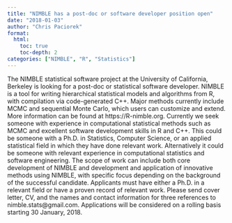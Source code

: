 ```yaml
---
title: "NIMBLE has a post-doc or software developer position open"
date: "2018-01-03"
author: "Chris Paciorek"
format:
  html:
    toc: true
    toc-depth: 2
categories: ["NIMBLE", "R", "Statistics"]
---
```


The NIMBLE statistical software project at the University of California, Berkeley is looking for a post-doc or statistical software developer. NIMBLE is a tool for writing hierarchical statistical models and algorithms from R, with compilation via code-generated C++. Major methods currently include MCMC and sequential Monte Carlo, which users can customize and extend. More information can be found at https://R-nimble.org. Currently we seek someone with experience in computational statistical methods such as MCMC and excellent software development skills in R and C++. This could be someone with a Ph.D. in Statistics, Computer Science, or an applied statistical field in which they have done relevant work. Alternatively it could be someone with relevant experience in computational statistics and software engineering. The scope of work can include both core development of NIMBLE and development and application of innovative methods using NIMBLE, with specific focus depending on the background of the successful candidate. Applicants must have either a Ph.D. in a relevant field or have a proven record of relevant work. Please send cover letter, CV, and the names and contact information for three references to nimble.stats@gmail.com. Applications will be considered on a rolling basis starting 30 January, 2018.